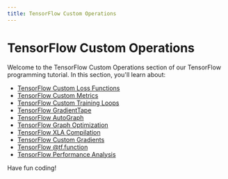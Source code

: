 ```yaml
---
title: TensorFlow Custom Operations
---
```


# TensorFlow Custom Operations

Welcome to the TensorFlow Custom Operations section of our TensorFlow programming tutorial. In this section, you'll learn about:

- [TensorFlow Custom Loss Functions](./0-tensorflow-custom-loss-functions.mdx)
- [TensorFlow Custom Metrics](./1-tensorflow-custom-metrics.mdx)
- [TensorFlow Custom Training Loops](./2-tensorflow-custom-training-loops.mdx)
- [TensorFlow GradientTape](./3-tensorflow-gradienttape.mdx)
- [TensorFlow AutoGraph](./4-tensorflow-autograph.mdx)
- [TensorFlow Graph Optimization](./5-tensorflow-graph-optimization.mdx)
- [TensorFlow XLA Compilation](./6-tensorflow-xla-compilation.mdx)
- [TensorFlow Custom Gradients](./7-tensorflow-custom-gradients.mdx)
- [TensorFlow @tf.function](./8-tensorflow-tffunction.mdx)
- [TensorFlow Performance Analysis](./9-tensorflow-performance-analysis.mdx)

Have fun coding!